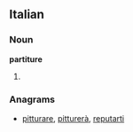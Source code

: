 ==Italian==

===Noun===
'''partiture''' {{f}}

# {{plural of|[[partitura]]|lang=it}}

===Anagrams===
* {{alphagram|aeiprrttu}} [[pitturare#Italian|pitturare]], [[pitturerà#Italian|pitturerà]], [[reputarti#Italian|reputarti]]